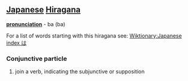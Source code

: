 == [[Japanese]] [[Hiragana]] ==
'''[[pronunciation]]''' - ba (ba)

For a list of words starting with this hiragana see: [[Wiktionary:Japanese index は]]

===Conjunctive particle===

# join a verb, indicating the subjunctive or supposition